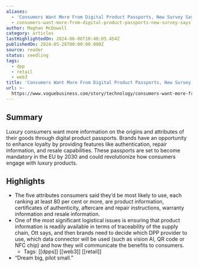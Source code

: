 ```yaml
---
aliases:
  - 'Consumers Want More From Digital Product Passports, New Survey Says'
  - consumers-want-more-from-digital-product-passports-new-survey-says
author: Maghan McDowell
category: articles
lastHighlightedOn: 2024-06-06T10:48:05.454Z
publishedOn: 2024-05-28T00:00:00.000Z
source: reader
status: seedling
tags:
  - dpp
  - retail
  - web3
title: 'Consumers Want More From Digital Product Passports, New Survey Says'
url: >-
  https://www.voguebusiness.com/story/technology/consumers-want-more-from-digital-product-passports-new-survey-says?utm_source=futureplus.beehiiv.com&utm_medium=newsletter&utm_campaign=future-fridays-issue14
---
```

## Summary

Luxury consumers want more information on the origins and attributes of their goods through digital product passports. Brands have an opportunity to enhance loyalty by providing features like authentication, repair information, and resale capabilities. These passports are set to become mandatory in the EU by 2030 and could revolutionize how consumers engage with luxury products.

## Highlights

- The five attributes consumers said they’d be most likely to use, each ranking at least 80 per cent or more, are product information, certificates of authenticity, aftercare and repair instructions, warranty information and resale information.
- One of the most significant logistical issues is ensuring that product information is readily available in terms of traceability of the supply chain, Ott says, and then brands need to decide which DPP provider to use, which data connector will be used (such as vision AI, QR code or NFC chip) and how they will communicate the benefits to consumers.
    - Tags: [[dpps]] [[web3]] [[retail]]
- “Dream big, pilot small.”
